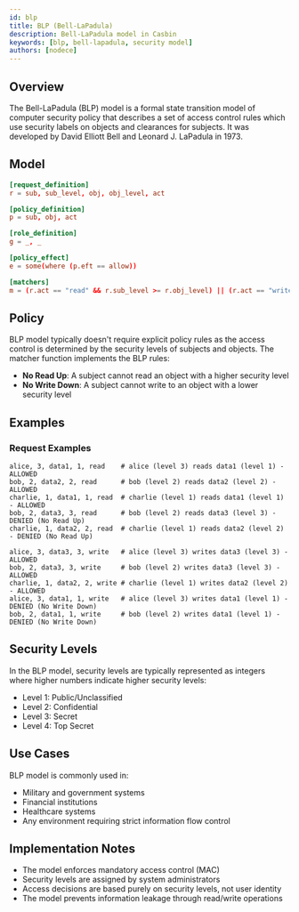 ```yaml
---
id: blp
title: BLP (Bell-LaPadula)
description: Bell-LaPadula model in Casbin
keywords: [blp, bell-lapadula, security model]
authors: [nodece]
---
```


## Overview

The Bell-LaPadula (BLP) model is a formal state transition model of computer security policy that describes a set of access control rules which use security labels on objects and clearances for subjects. It was developed by David Elliott Bell and Leonard J. LaPadula in 1973.

## Model

```conf
[request_definition]
r = sub, sub_level, obj, obj_level, act

[policy_definition]
p = sub, obj, act

[role_definition]
g = _, _

[policy_effect]
e = some(where (p.eft == allow))

[matchers]
m = (r.act == "read" && r.sub_level >= r.obj_level) || (r.act == "write" && r.sub_level <= r.obj_level)
```

## Policy

BLP model typically doesn't require explicit policy rules as the access control is determined by the security levels of subjects and objects. The matcher function implements the BLP rules:

- **No Read Up**: A subject cannot read an object with a higher security level
- **No Write Down**: A subject cannot write to an object with a lower security level

## Examples

### Request Examples

```text
alice, 3, data1, 1, read    # alice (level 3) reads data1 (level 1) - ALLOWED
bob, 2, data2, 2, read      # bob (level 2) reads data2 (level 2) - ALLOWED
charlie, 1, data1, 1, read  # charlie (level 1) reads data1 (level 1) - ALLOWED
bob, 2, data3, 3, read      # bob (level 2) reads data3 (level 3) - DENIED (No Read Up)
charlie, 1, data2, 2, read  # charlie (level 1) reads data2 (level 2) - DENIED (No Read Up)

alice, 3, data3, 3, write   # alice (level 3) writes data3 (level 3) - ALLOWED
bob, 2, data3, 3, write     # bob (level 2) writes data3 (level 3) - ALLOWED
charlie, 1, data2, 2, write # charlie (level 1) writes data2 (level 2) - ALLOWED
alice, 3, data1, 1, write   # alice (level 3) writes data1 (level 1) - DENIED (No Write Down)
bob, 2, data1, 1, write     # bob (level 2) writes data1 (level 1) - DENIED (No Write Down)
```

## Security Levels

In the BLP model, security levels are typically represented as integers where higher numbers indicate higher security levels:

- Level 1: Public/Unclassified
- Level 2: Confidential
- Level 3: Secret
- Level 4: Top Secret

## Use Cases

BLP model is commonly used in:

- Military and government systems
- Financial institutions
- Healthcare systems
- Any environment requiring strict information flow control

## Implementation Notes

- The model enforces mandatory access control (MAC)
- Security levels are assigned by system administrators
- Access decisions are based purely on security levels, not user identity
- The model prevents information leakage through read/write operations
